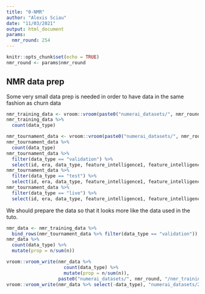 ```yaml
---
title: "0-NMR"
author: "Alexis Sciau"
date: "11/03/2021"
output: html_document
params:
  nmr_round: 254
---
```


```r
knitr::opts_chunk$set(echo = TRUE)
nmr_round <- params$nmr_round
```

## NMR data prep

Some very small data prep is needed in order to have data in the same fashion as churn data

```r
nmr_training_data <- vroom::vroom(paste0("numerai_datasets/", nmr_round, "/numerai_training_data.csv"))
nmr_training_data %>% 
  count(data_type)

nmr_tournament_data <- vroom::vroom(paste0("numerai_datasets/", nmr_round, "/numerai_tournament_data.csv"))
nmr_tournament_data %>%
  count(data_type)
nmr_tournament_data %>%
  filter(data_type == "validation") %>%
  select(id, era, data_type, feature_intelligence1, feature_intelligence2, target)
nmr_tournament_data %>%
  filter(data_type == "test") %>%
  select(id, era, data_type, feature_intelligence1, feature_intelligence2, target) 
nmr_tournament_data %>%
  filter(data_type == "live") %>%
  select(id, era, data_type, feature_intelligence1, feature_intelligence2, target) 
```

We should prepare the data so that it looks more like the data used in the tuto.

```r
nmr_data <- nmr_training_data %>%
  bind_rows(nmr_tournament_data %>% filter(data_type == "validation")) 
nmr_data %>%
  count(data_type) %>%
  mutate(prop = n/sum(n))

vroom::vroom_write(nmr_data %>% 
                     count(data_type) %>% 
                     mutate(prop = n/sum(n)),
                   paste0("numerai_datasets/", nmr_round, "/nmr_training_metadata"))
vroom::vroom_write(nmr_data %>% select(-data_type), "numerai_datasets/254/nmr_data")
```
